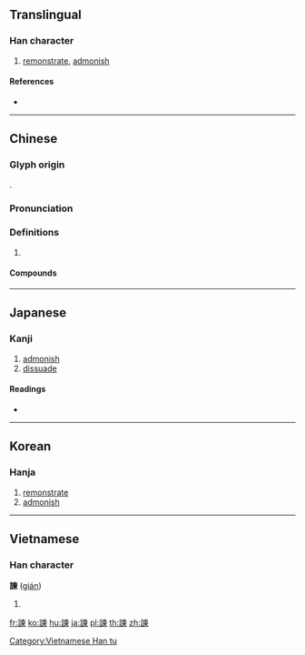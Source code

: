 {{character info/new}}
{{also|谏|諌}}
==Translingual==

===Han character===
{{Han char|rn=149|rad=言|as=09|sn=16|four=05696|canj=YRDWF|ids=⿰訁柬}}

# [[remonstrate]], [[admonish]]

====References====
* {{Han ref|kx=1170.170|dkj=35724|dj=1636.060|hdz=63995.090|uh=8AEB|ud=35563|bh=BFCF|bd=49103}}

----

==Chinese==
{{zh-forms|s=谏}}

===Glyph origin===
{{Han etym}}
{{Han compound|言|柬|t1=say|ls=psc}}.

===Pronunciation===
{{zh-pron
|m=jiàn
|c=gaan3
|mc=y
|oc=y
|cat=
}}

===Definitions===
{{zh-hanzi}}

# {{rfdef|zh}}

====Compounds====
{{zh-der|主文譎諫|兵諫|切諫|勸諫|大諫|大諫章|尸諫|幾諫|強諫|從諫如流|忠諫|愎諫|拒諫飾非|杜諫|正言直諫|犯顏苦諫|百諫圖|直言極諫|直言正諫|直諫|筆諫|箴諫|納諫|納諫如流|苦諫|規諫|諍諫|諫勸|諫官|諫書|諫爭如流|諫而剖腹|諫臣|諫草|諫言|諫訓|諫諍|諫議|諫議大夫|諫逐客書|諫過|諫阻|諫院|諫章|諫鼓|諷諫|譎諫|進諫|飾非拒諫}}

----

==Japanese==

===Kanji===
{{ja-kanji|grade=|rs=言09}}

# [[admonish]]
# [[dissuade]]

====Readings====
* {{ja-readings|goon=[[けん]] (ken)|kanon=[[かん]] (kan)|kun=[[いさめる]] (isameru), [[いさめ]] (isame)}}

----

==Korean==

===Hanja===
{{ko-hanja|hangeul=간|eumhun=|rv=gan|mr=kan|y=kan}}

# [[remonstrate]]
# [[admonish]]

----

==Vietnamese==

===Han character===
'''諫''' ([[gián]])

# {{defn|lang=vi}}

[[Category:Vietnamese Han tu]]

[[fr:諫]]
[[ko:諫]]
[[hu:諫]]
[[ja:諫]]
[[pl:諫]]
[[th:諫]]
[[zh:諫]]